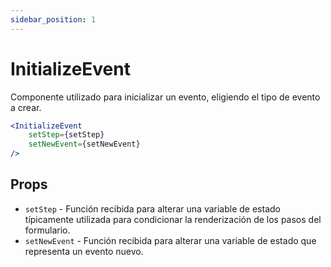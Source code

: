 ```yaml
---
sidebar_position: 1
---
```


# InitializeEvent

Componente utilizado para inicializar un evento, eligiendo el tipo de evento a crear.

```jsx
<InitializeEvent 
    setStep={setStep}
    setNewEvent={setNewEvent}
/>
```

## Props

- `setStep` - Función recibida para alterar una variable de estado típicamente utilizada para condicionar la renderización de los pasos del formulario.
- `setNewEvent` - Función recibida para alterar una variable de estado que representa un evento nuevo.
